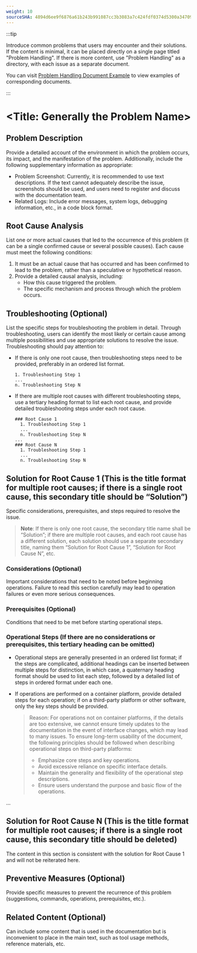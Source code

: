 ```yaml
---
weight: 10
sourceSHA: 4894d6ee9f6876a61b243b991087cc3b3083a7c424fdf0374d5300a347099774
---
```


:::tip

Introduce common problems that users may encounter and their solutions. If the content is minimal, it can be placed directly on a single page titled "Problem Handling". If there is more content, use "Problem Handling" as a directory, with each issue as a separate document.

You can visit [Problem Handling Document Example](https://product-doc-guide.alauda.cn/template/trouble_shooting/example.html) to view examples of corresponding documents.

:::

# \<Title: Generally the Problem Name>

## Problem Description

Provide a detailed account of the environment in which the problem occurs, its impact, and the manifestation of the problem. Additionally, include the following supplementary information as appropriate:

- Problem Screenshot: Currently, it is recommended to use text descriptions. If the text cannot adequately describe the issue, screenshots should be used, and users need to register and discuss with the documentation team.
- Related Logs: Include error messages, system logs, debugging information, etc., in a code block format.

## Root Cause Analysis

List one or more actual causes that led to the occurrence of this problem (it can be a single confirmed cause or several possible causes). Each cause must meet the following conditions:

1. It must be an actual cause that has occurred and has been confirmed to lead to the problem, rather than a speculative or hypothetical reason.
2. Provide a detailed causal analysis, including:
   - How this cause triggered the problem.
   - The specific mechanism and process through which the problem occurs.

## Troubleshooting (Optional)

List the specific steps for troubleshooting the problem in detail. Through troubleshooting, users can identify the most likely or certain cause among multiple possibilities and use appropriate solutions to resolve the issue. Troubleshooting should pay attention to:

- If there is only one root cause, then troubleshooting steps need to be provided, preferably in an ordered list format.

  ```
  1. Troubleshooting Step 1
  ...
  n. Troubleshooting Step N
  ```

- If there are multiple root causes with different troubleshooting steps, use a tertiary heading format to list each root cause, and provide detailed troubleshooting steps under each root cause.
  ```
  ### Root Cause 1
    1. Troubleshooting Step 1
    ...
    n. Troubleshooting Step N
  ...
  ### Root Cause N
    1. Troubleshooting Step 1
    ...
    n. Troubleshooting Step N
  ```

## Solution for Root Cause 1 (This is the title format for multiple root causes; if there is a single root cause, this secondary title should be “Solution”)

Specific considerations, prerequisites, and steps required to resolve the issue.

> **Note**: If there is only one root cause, the secondary title name shall be “Solution”; if there are multiple root causes, and each root cause has a different solution, each solution should use a separate secondary title, naming them “Solution for Root Cause 1”, “Solution for Root Cause N”, etc.

### Considerations (Optional)

Important considerations that need to be noted before beginning operations. Failure to read this section carefully may lead to operation failures or even more serious consequences.

### Prerequisites (Optional)

Conditions that need to be met before starting operational steps.

### Operational Steps (If there are no considerations or prerequisites, this tertiary heading can be omitted)

- Operational steps are generally presented in an ordered list format; if the steps are complicated, additional headings can be inserted between multiple steps for distinction, in which case, a quaternary heading format should be used to list each step, followed by a detailed list of steps in ordered format under each one.
- If operations are performed on a container platform, provide detailed steps for each operation; if on a third-party platform or other software, only the key steps should be provided.

  > Reason: For operations not on container platforms, if the details are too extensive, we cannot ensure timely updates to the documentation in the event of interface changes, which may lead to many issues. To ensure long-term usability of the document, the following principles should be followed when describing operational steps on third-party platforms:
  >
  > - Emphasize core steps and key operations.
  > - Avoid excessive reliance on specific interface details.
  > - Maintain the generality and flexibility of the operational step descriptions.
  > - Ensure users understand the purpose and basic flow of the operations.

...

## Solution for Root Cause N (This is the title format for multiple root causes; if there is a single root cause, this secondary title should be deleted)

The content in this section is consistent with the solution for Root Cause 1 and will not be reiterated here.

## Preventive Measures (Optional)

Provide specific measures to prevent the recurrence of this problem (suggestions, commands, operations, prerequisites, etc.).

## Related Content (Optional)

Can include some content that is used in the documentation but is inconvenient to place in the main text, such as tool usage methods, reference materials, etc.
